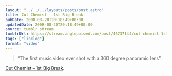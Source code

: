 ```yaml
---
layout: "../../../layouts/posts/post.astro"
title: Cut Chemist – 1st Big Break
pubDate: 2008-08-20T20:18:49+00:00
updatedDate: 2008-08-20T20:18:49+00:00
source: tumblr stream
tumblrUrl: https://stream.anglepoised.com/post/46737144/cut-chemist-1st-big-break-the-first-music
tags: ["linklog"]
format: "video"
---
```



<Vimeo id="https://vimeo.com/1478602" />

> &ldquo;The first music video ever shot with a 360 degree panoramic lens&rdquo;.

[Cut Chemist &#8211; 1st Big Break][1].

[1]: https://vimeo.com/1478602
